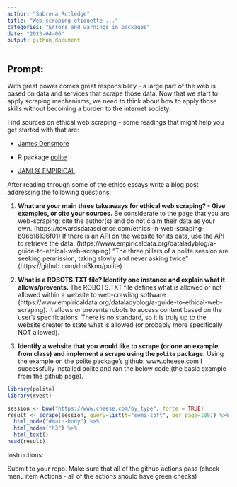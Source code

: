 ```yaml
---
author: "Sabrena Rutledge"
title: "Web scraping etiquette ..."
categories: "Errors and warnings in packages"
date: "2023-04-06"
output: github_document
---
```

 
## Prompt:

With great power comes great responsibility - a large part of the web is based on data and services that scrape those data. 
Now that we start to apply scraping mechanisms, we need to think about how to apply those skills without becoming a burden to the internet society.

Find sources on ethical web scraping - some readings that might help you get started with that are: 

  - [James Densmore](https://towardsdatascience.com/ethics-in-web-scraping-b96b18136f01)

  - R package [polite](https://github.com/dmi3kno/polite)

  - [JAMI @ EMPIRICAL](https://www.empiricaldata.org/dataladyblog/a-guide-to-ethical-web-scraping)


After reading through some of the ethics essays
write a blog post addressing the following questions: 

1. **What are your main three takeaways for ethical web scraping? - Give examples, or cite your sources.**
Be considerate to the page that you are web-scraping: cite the author(s) and do not claim their data as your own. (https://towardsdatascience.com/ethics-in-web-scraping-b96b18136f01)
If there is an API on the website for its data, use the API to retrieve the data. (https://www.empiricaldata.org/dataladyblog/a-guide-to-ethical-web-scraping)
"The three pillars of a polite session are seeking permission, taking slowly and never asking twice" (https://github.com/dmi3kno/polite)

2. **What is a ROBOTS.TXT file? Identify one instance and explain what it allows/prevents.**
The ROBOTS.TXT file defines what is allowed or not allowed within a website to web-crawling software (https://www.empiricaldata.org/dataladyblog/a-guide-to-ethical-web-scraping). 
It allows or prevents robots to access content based on the user's specifications. There is no standard, so it is truly up to the website creater to state what is allowed (or probably more specifically NOT allowed).


3. **Identify a website that you would like to scrape (or one an example from class) and implement a scrape using the `polite` package.**
Using the example on the polite package's github: www.cheese.com
I successfully installed polite and ran the below code (the basic example from the github page).
```r
library(polite)
library(rvest)

session <- bow("https://www.cheese.com/by_type", force = TRUE)
result <- scrape(session, query=list(t="semi-soft", per_page=100)) %>%
  html_node("#main-body") %>% 
  html_nodes("h3") %>% 
  html_text()
head(result)
```


Instructions:

Submit to your repo. Make sure that all of the github actions pass (check menu item Actions - all of the actions should have green checks)

